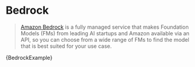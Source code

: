 # Bedrock

>[Amazon Bedrock](https://aws.amazon.com/bedrock/) is a fully managed service that makes Foundation Models (FMs) from leading AI startups and Amazon available via an API, so you can choose from a wide range of FMs to find the model that is best suited for your use case.


<CodeBlock language="typescript">{BedrockExample}</CodeBlock>